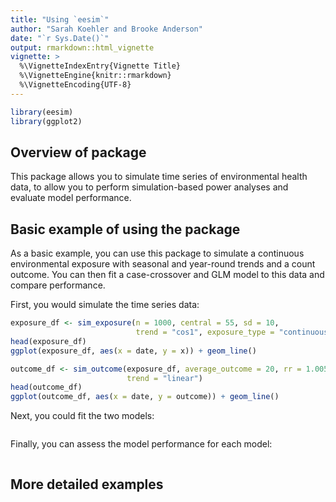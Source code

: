 ```yaml
---
title: "Using `eesim`"
author: "Sarah Koehler and Brooke Anderson"
date: "`r Sys.Date()`"
output: rmarkdown::html_vignette
vignette: >
  %\VignetteIndexEntry{Vignette Title}
  %\VignetteEngine{knitr::rmarkdown}
  %\VignetteEncoding{UTF-8}
---
```


```r
library(eesim)
library(ggplot2)
```

## Overview of package

This package allows you to simulate time series of environmental health data, to allow you to perform simulation-based power analyses and evaluate model performance.

## Basic example of using the package

As a basic example, you can use this package to simulate a continuous environmental exposure with seasonal and year-round trends and a count outcome. You can then fit a case-crossover and GLM model to this data and compare performance.

First, you would simulate the time series data:

```r
exposure_df <- sim_exposure(n = 1000, central = 55, sd = 10, 
                            trend = "cos1", exposure_type = "continuous")
head(exposure_df)
ggplot(exposure_df, aes(x = date, y = x)) + geom_line()

outcome_df <- sim_outcome(exposure_df, average_outcome = 20, rr = 1.005,
                          trend = "linear")
head(outcome_df)
ggplot(outcome_df, aes(x = date, y = outcome)) + geom_line()
```

Next, you could fit the two models: 

```r

```

Finally, you can assess the model performance for each model:

```r

```

## More detailed examples
